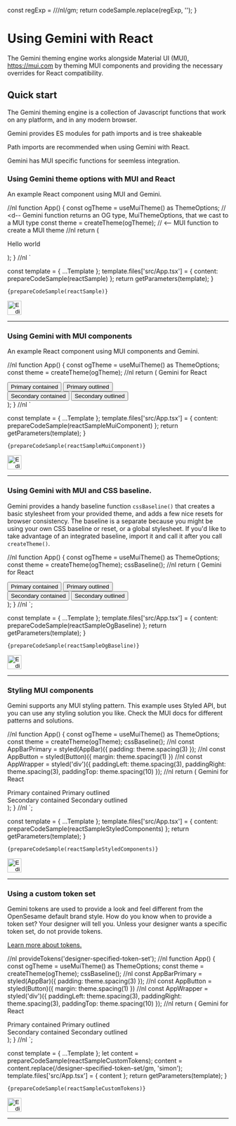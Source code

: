 
  const regExp = /\/\/nl/gm;
  return codeSample.replace(regExp, '');
}

<Meta title="React" />

<h1>Using Gemini with React</h1>
<p>
  The Gemini theming engine works alongside Material UI (MUI), <a href="https://mui.com/">https://mui.com</a> by theming MUI components and
  providing the necessary overrides for React compatibility.
</p>
<h2>Quick start</h2>
<p>The Gemini theming engine is a collection of Javascript functions that work on any platform, and in any modern browser.</p>
<p>Gemini provides ES modules for path imports and is tree shakeable</p>
<p>Path imports are recommended when using Gemini with React.</p>
<p>Gemini has MUI specific functions for seemless integration.</p>
<h3>Using Gemini theme options with MUI and React</h3>
<p>An example React component using MUI and Gemini.</p>

//nl
function App() {
  const ogTheme = useMuiTheme() as ThemeOptions; // <d-- Gemini function returns an OG type, MuiThemeOptions, that we cast to a MUI type
  const theme = createTheme(ogTheme); // <-- MUI function to create a MUI theme
  //nl
  return (
    <ThemeProvider theme={theme}>
      <p>Hello world</p>
    </ThemeProvider>
  );
}
//nl
`

  const template = { ...Template };
  template.files['src/App.tsx'] = {
    content: prepareCodeSample(reactSample)
  };
  return getParameters(template);
}


<code className="language-jsx">{prepareCodeSample(reactSample)}</code>
<form action="https://codesandbox.io/api/v1/sandboxes/define" method="POST" target="_blank">
  <input type="hidden" name="parameters" value={reactSampleParameters} />
  <div className="sandbox-sample">
    <input type="image" height="32" src="https://codesandbox.io/static/img/play-codesandbox.svg" alt="Edit in codesandbox" />
  </div>
  <hr />
</form>


<h3>Using Gemini with MUI components</h3>
<p>An example React component using MUI components and Gemini.</p>

//nl
function App() {
  const ogTheme = useMuiTheme() as ThemeOptions;
  const theme = createTheme(ogTheme);
//nl
  return (
    <ThemeProvider theme={theme}>
      <AppBar>Gemini for React</AppBar>
      <div>
        <Button variant="contained">Primary contained</Button>
        <Button variant="outlined">Primary outlined</Button>
      </div>
      <div>
        <Button color="secondary" variant="contained">
          Secondary contained
        </Button>
        <Button color="secondary" variant="outlined">
          Secondary outlined
        </Button>
      </div>
    </ThemeProvider>
  );
}
//nl
`

  const template = { ...Template };
  template.files['src/App.tsx'] = {
    content: prepareCodeSample(reactSampleMuiComponent)
  };
  return getParameters(template);
}


<code className="language-jsx">{prepareCodeSample(reactSampleMuiComponent)}</code>
<form action="https://codesandbox.io/api/v1/sandboxes/define" method="POST" target="_blank">
  <input type="hidden" name="parameters" value={reactSampleMuiComponentParameters} />
  <div className="sandbox-sample">
    <input type="image" height="32" src="https://codesandbox.io/static/img/play-codesandbox.svg" alt="Edit in codesandbox" />
  </div>
  <hr />
</form>

<h3>Using Gemini with MUI and CSS baseline.</h3>
<p>
  Gemini provides a handy baseline function <code>cssBaseline()</code> that creates a basic stylesheet from your provided theme, and adds a
  few nice resets for browser consistency. The baseline is a separate because you might be using your own CSS baseline or reset, or a global
  stylesheet. If you'd like to take advantage of an integrated baseline, import it and call it after you call <code>createTheme()</code>.
</p>

//nl
function App() {
  const ogTheme = useMuiTheme() as ThemeOptions;
  const theme = createTheme(ogTheme);
  cssBaseline();
//nl
  return (
    <ThemeProvider theme={theme}>
      <AppBar>Gemini for React</AppBar>
      <div>
        <Button variant="contained">Primary contained</Button>
        <Button variant="outlined">Primary outlined</Button>
      </div>
      <div>
        <Button color="secondary" variant="contained">
          Secondary contained
        </Button>
        <Button color="secondary" variant="outlined">
          Secondary outlined
        </Button>
      </div>
    </ThemeProvider>
  );
}
//nl
`;

  const template = { ...Template };
  template.files['src/App.tsx'] = {
    content: prepareCodeSample(reactSampleOgBaseline)
  };
  return getParameters(template);
}


<code className="language-jsx">{prepareCodeSample(reactSampleOgBaseline)}</code>
<form action="https://codesandbox.io/api/v1/sandboxes/define" method="POST" target="_blank">
  <input type="hidden" name="parameters" value={reactSampleOgBaselineParameters} />
  <div className="sandbox-sample">
    <input type="image" height="32" src="https://codesandbox.io/static/img/play-codesandbox.svg" alt="Edit in codesandbox" />
  </div>
  <hr />
</form>

<h3>Styling MUI components</h3>
<p>
  Gemini supports any MUI styling pattern. This example uses Styled API, but you can use any styling solution you like. Check the MUI docs
  for different patterns and solutions.
</p>

//nl
function App() {
  const ogTheme = useMuiTheme() as ThemeOptions;
  const theme = createTheme(ogTheme);
  cssBaseline();
//nl
  const AppBarPrimary = styled(AppBar)({
    padding: theme.spacing(3)
  });
//nl
  const AppButton = styled(Button)({
    margin: theme.spacing(1)
  })
//nl
  const AppWrapper = styled('div')({
    paddingLeft: theme.spacing(3),
    paddingRight: theme.spacing(3),
    paddingTop: theme.spacing(10)
  });
//nl
  return (
    <ThemeProvider theme={theme}>
      <AppWrapper>
        <AppBarPrimary>Gemini for React</AppBarPrimary>
        <div>
          <AppButton variant="contained">Primary contained</AppButton>
          <AppButton variant="outlined">Primary outlined</AppButton>
        </div>
        <div>
          <AppButton color="secondary" variant="contained">
            Secondary contained
          </AppButton>
          <AppButton color="secondary" variant="outlined">
            Secondary outlined
          </AppButton>
        </div>
      </AppWrapper>
    </ThemeProvider>
  );
}
//nl
`;

  const template = { ...Template };
  template.files['src/App.tsx'] = {
    content: prepareCodeSample(reactSampleStyledComponents)
  };
  return getParameters(template);
}


<code className="language-jsx">{prepareCodeSample(reactSampleStyledComponents)}</code>
<form action="https://codesandbox.io/api/v1/sandboxes/define" method="POST" target="_blank">
  <input type="hidden" name="parameters" value={reactSampleStyledComponentsParameters} />
  <div className="sandbox-sample">
    <input type="image" height="32" src="https://codesandbox.io/static/img/play-codesandbox.svg" alt="Edit in codesandbox" />
  </div>
  <hr />
</form>


<h3>Using a custom token set</h3>
<p>
  Gemini tokens are used to provide a look and feel different from the OpenSesame default brand style. How do you know when to provide a
  token set? Your designer will tell you. Unless your designer wants a specific token set, do not provide tokens.
</p>
<p>
  <a href="?path=/docs/getting-started-tokens--page">Learn more about tokens.</a>
</p>

//nl
provideTokens('designer-specified-token-set');
//nl
function App() {
  const ogTheme = useMuiTheme() as ThemeOptions;
  const theme = createTheme(ogTheme);
  cssBaseline();
//nl
  const AppBarPrimary = styled(AppBar)({
    padding: theme.spacing(3)
  });
//nl
  const AppButton = styled(Button)({
    margin: theme.spacing(1)
  })
//nl
  const AppWrapper = styled('div')({
    paddingLeft: theme.spacing(3),
    paddingRight: theme.spacing(3),
    paddingTop: theme.spacing(10)
  });
//nl
  return (
    <ThemeProvider theme={theme}>
      <AppWrapper>
        <AppBarPrimary>Gemini for React</AppBarPrimary>
        <div>
          <AppButton variant="contained">Primary contained</AppButton>
          <AppButton variant="outlined">Primary outlined</AppButton>
        </div>
        <div>
          <AppButton color="secondary" variant="contained">
            Secondary contained
          </AppButton>
          <AppButton color="secondary" variant="outlined">
            Secondary outlined
          </AppButton>
        </div>
      </AppWrapper>
    </ThemeProvider>
  );
}
//nl
`;

  const template = { ...Template };
  let content = prepareCodeSample(reactSampleCustomTokens);
  content = content.replace(/designer-specified-token-set/gm, 'simon');
  template.files['src/App.tsx'] = { content };
  return getParameters(template);
}


<code className="language-jsx">{prepareCodeSample(reactSampleCustomTokens)}</code>
<form action="https://codesandbox.io/api/v1/sandboxes/define" method="POST" target="_blank">
  <input type="hidden" name="parameters" value={reactSampleCustomTokensParameters} />
  <div className="sandbox-sample">
    <input type="image" height="32" src="https://codesandbox.io/static/img/play-codesandbox.svg" alt="Edit in codesandbox" />
  </div>
  <hr />
</form>
